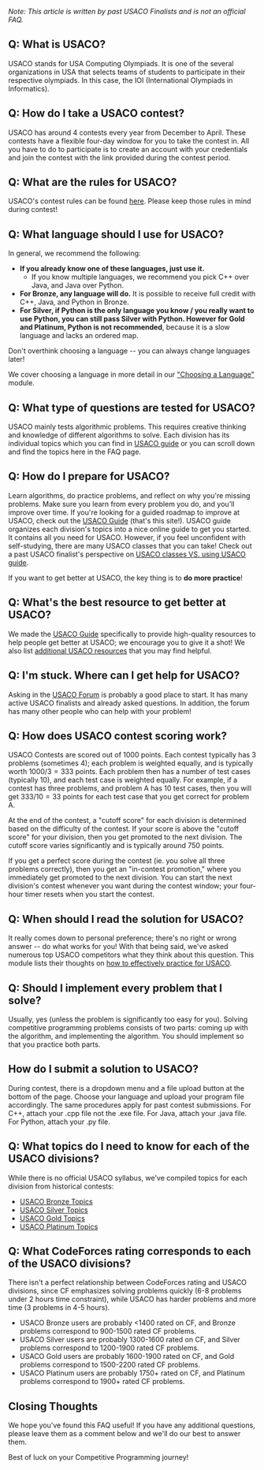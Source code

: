 *Note: This article is written by past USACO Finalists and is not an official FAQ.*

## Q: What is USACO?

USACO stands for USA Computing Olympiads. It is one of the several organizations in USA that selects teams of students to participate in their respective olympiads. In this case, the IOI (International Olympiads in Informatics). 

## Q: How do I take a USACO contest?

USACO has around 4 contests every year from December to April. These contests have a flexible four-day window for you to take the contest in. All you have to do to participate is to create an account with your credentials and join the contest with the link provided during the contest period.

## Q: What are the rules for USACO?

USACO's contest rules can be found [here](http://www.usaco.org/index.php?page=instructions). Please keep those rules in mind during contest!

## Q: What language should I use for USACO?

In general, we recommend the following:

- **If you already know one of these languages, just use it.**
  - If you know multiple languages, we recommend you pick C++ over Java, and Java over Python.
- **For Bronze, any language will do.** It is possible to receive full credit with C++, Java, and Python in Bronze.
- **For Silver, if Python is the only language you know / you really want to use Python, you can still pass Silver with Python. However for Gold and Platinum, Python is not recommended**, because it is a slow language and lacks an ordered map.

Don't overthink choosing a language -- you can always change languages later!

We cover choosing a language in more detail in our ["Choosing a Language"](https://usaco.guide/general/choosing-lang) module.

## Q: What type of questions are tested for USACO?

USACO mainly tests algorithmic problems. This requires creative thinking and knowledge of different algorithms to solve. Each division has its individual topics which you can find in [USACO guide](https://usaco.guide/) or you can scroll down and find the topics here in the FAQ page.

## Q: How do I prepare for USACO?

Learn algorithms, do practice problems, and reflect on why you're missing problems. Make sure you learn from every problem you do, and you'll improve over time. If you're looking for a guided roadmap to improve at USACO, check out the [USACO Guide](https://usaco.guide/) (that's this site!). USACO guide organizes each division's topics into a nice online guide to get you started. It contains all you need for USACO. However, if you feel unconfident with self-studying, there are many USACO classes that you can take! Check out a past USACO finalist's perspective on [USACO classes VS. using USACO guide](https://forum.usaco.guide/t/usaco-classes-vs-self-studying-with-usaco-guide/335).

If you want to get better at USACO, the key thing is to **do more practice**!

## Q: What's the best resource to get better at USACO?

We made the [USACO Guide](https://usaco.guide/) specifically to provide high-quality resources to help people get better at USACO; we encourage you to give it a shot! We also list [additional USACO resources](https://usaco.guide/general/resources-cp) that you may find helpful.

## Q: I'm stuck. Where can I get help for USACO?

Asking in the [USACO Forum](https://forum.usaco.guide/) is probably a good place to start. It has many active USACO finalists and already asked questions. In addition, the forum has many other people who can help with your problem!

## Q: How does USACO contest scoring work?

USACO Contests are scored out of 1000 points. Each contest typically has 3 problems (sometimes 4); each problem is weighted equally, and is typically worth $1000 / 3 = 333$ points. Each problem then has a number of test cases (typically 10), and each test case is weighted equally. For example, if a contest has three problems, and problem A has 10 test cases, then you will get $333/10 = 33$ points for each test case that you get correct for problem A.

At the end of the contest, a "cutoff score" for each division is determined based on the difficulty of the contest. If your score is above the "cutoff score" for your division, then you get promoted to the next division. The cutoff score varies significantly and is typically around $750$ points.

If you get a perfect score during the contest (ie. you solve all three problems correctly), then you get an "in-contest promotion," where you immediately get promoted to the next division. You can start the next division's contest whenever you want during the contest window; your four-hour timer resets when you start the contest.

## Q: When should I read the solution for USACO?

It really comes down to personal preference; there's no right or wrong answer -- do what works for you! With that being said, we've asked numerous top USACO competitors what they think about this question. This module lists their thoughts on [how to effectively practice for USACO](https://usaco.guide/general/practicing).

## Q: Should I implement every problem that I solve?

Usually, yes (unless the problem is significantly too easy for you). Solving competitive programming problems consists of two parts: coming up with the algorithm, and implementing the algorithm. You should implement so that you practice both parts.

## How do I submit a solution to USACO?

During contest, there is a dropdown menu and a file upload button at the bottom of the page. Choose your language and upload your program file accordingly. The same procedures apply for past contest submissions. For C++, attach your .cpp file not the .exe file. For Java, attach your .java file. For Python, attach your .py file.

## Q: What topics do I need to know for each of the USACO divisions?

While there is no official USACO syllabus, we've compiled topics for each division from historical contests:

- [USACO Bronze Topics](https://usaco.guide/bronze)
- [USACO Silver Topics](https://usaco.guide/silver)
- [USACO Gold Topics](https://usaco.guide/gold)
- [USACO Platinum Topics](https://usaco.guide/plat)

## Q: What CodeForces rating corresponds to each of the USACO divisions?

There isn't a perfect relationship between CodeForces rating and USACO divisions, since CF emphasizes solving problems quickly (6-8 problems under 2 hours time constraint), while USACO has harder problems and more time (3 problems in 4-5 hours).

- USACO Bronze users are probably <1400 rated on CF, and Bronze problems correspond to 900-1500 rated CF problems.
- USACO Silver users are probably 1300-1600 rated on CF, and Silver problems correspond to 1200-1900 rated CF problems.
- USACO Gold users are probably 1600-1900 rated on CF, and Gold problems correspond to 1500-2200 rated CF problems.
- USACO Platinum users are probably 1750+ rated on CF, and Platinum problems correspond to 1900+ rated CF problems.

## Closing Thoughts

We hope you've found this FAQ useful! If you have any additional questions, please leave them as a comment below and we'll do our best to answer them.

Best of luck on your Competitive Programming journey!
